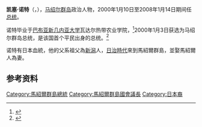 {{Infobox_President|name=凯塞·诺特<br />{{lang|mh|Kessai Note}}
| office =马绍尔群岛總統
|image=Kessai Note 2005.jpg
|order=3
|term_start=2000年1月10日
|term_end=2008年1月14日
|predecessor=[[阿马塔·卡布阿|阿马塔·卡布阿]](代理)
|successor=[[利托克瓦·托梅茵|利托克瓦·托梅茵]]
|birth_date={{birth date and age|1950|8|7}}
|birth_place=[[太平洋群島託管地|太平洋群島託管地]][[马绍尔群岛|马绍尔群岛]][[艾林拉帕拉普环礁|艾林拉帕拉普环礁]][[贾布沃特岛|贾布沃特岛]]
|spouse={{lang|mh|Mary Neimoj Yamamura}}
|party=[[联合民主党_(马绍尔群岛)|联合民主党]]
}}
'''凯塞·诺特'''（{{lang-en|'''Kessai Note'''}}，{{bd|1950年|8月7日|catIdx=Note, Kessai}}），[[马绍尔群岛|马绍尔群岛]]政治人物，2000年1月10日至2008年1月14日期间任[[马绍尔群岛总统|总统]]。

诺特毕业于[[巴布亚新几内亚大学|巴布亚新几内亚大学]]瓦达尔热带农业学院，<ref>{{cite web|url=http://www.gzwaishi.gov.cn/show.aspx?id=7008&cid=70|title=http://www.gzwaishi.gov.cn/show.aspx?id=7008&cid=70|date=2001年2月1日|work=[[中华人民共和国外交部|中华人民共和国外交部]]|publisher=[[广州市人民政府|广州市人民政府]]外事办公室|accessdate=2007-09-01|deadurl=yes|archiveurl=https://web.archive.org/web/20070930062128/http://www.gzwaishi.gov.cn/show.aspx?id=7008&cid=70|archivedate=2007年9月30日}}</ref>2000年1月3日获选为马绍尔群岛总统，是该国首个平民出身的总统。<ref>{{en}}{{cite web|url=http://www.bikiniatoll.com/govt.html|title=Kessai Note|work=比基尼环礁政府网站|accessdate=2007-09-01|archive-url=https://web.archive.org/web/20070927132053/http://www.bikiniatoll.com/govt.html|archive-date=2007-09-27|dead-url=yes}}</ref>

诺特有日本血統，他的父系祖父為[[新潟縣|新潟]]人，[[南洋群島|日治時代]]來到馬紹爾群島，並娶馬紹爾人為妻。

==参考资料==
{{reflist}}

{{start box}}
{{succession box|[[伊马塔·卡布阿|伊马塔·卡布阿]]|[[利托克瓦·托梅茵|利托克瓦·托梅茵]]|[[马绍尔群岛总统|马绍尔群岛总统]]|2000年－2008年}}
{{end box}}

{{大洋洲政治人物小作品}}
{{馬紹爾群島總統}}
{{DEFAULTSORT:Note, Kessai}}
[[Category:馬紹爾群島總統|Category:馬紹爾群島總統]]
[[Category:馬紹爾群島國會議長|Category:馬紹爾群島國會議長]]
[[Category:日本裔|Category:日本裔]]